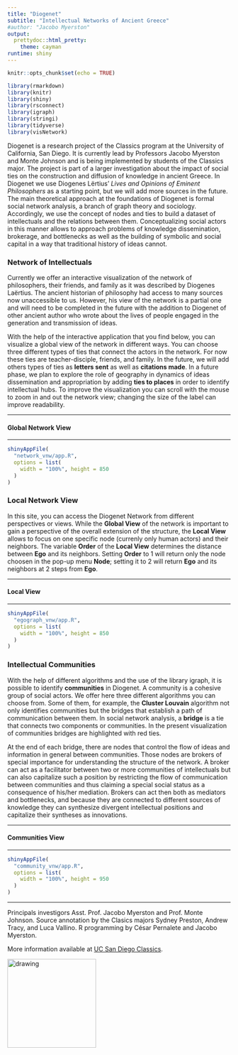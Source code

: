 ```yaml
---
title: "Diogenet"
subtitle: "Intellectual Networks of Ancient Greece"
#author: "Jacobo Myerston"
output:
  prettydoc::html_pretty:
    theme: cayman
runtime: shiny
---
```


```r
knitr::opts_chunk$set(echo = TRUE)
```

```r
library(rmarkdown)
library(knitr)
library(shiny)
library(rsconnect)
library(igraph)
library(stringi)
library(tidyverse)
library(visNetwork)
```

Diogenet is a research project of the Classics program at the University of California, San Diego. It is currently lead by Professors Jacobo Myerston and Monte Johnson and is being implemented by students of the Classics major.  The project is part of a larger investigation about the impact of social ties on the construction and diffusion of knowledge in ancient Greece.  In Diogenet we use Diogenes Lërtius'  *Lives and Opinions of Eminent Philosophers* as a starting point, but we will add more sources in the future.  The main theoretical approach at the foundations of Diogenet is formal social network analysis, a branch of graph theory and sociology. Accordingly, we use the concept of nodes and ties to build a dataset of intellectuals and the relations between them. Conceptualizing social actors in this manner allows to approach problems of knowledge dissemination, brokerage, and  bottlenecks as well as the building of symbolic and social capital in a way that traditional history of ideas cannot.

### Network of Intellectuals

Currently we offer an interactive visualization of the network of philosophers, their friends, and family as it was described by Diogenes Laërtius. The ancient historian of philosophy had access to many sources now unaccessible to us. However, his view of the network is a partial one and will need to be completed in the future with the addition to Diogenet of other ancient author who wrote about the lives of people engaged in the generation and transmission of ideas.

With the help of the interactive application that you find below, you can visualize  a global view of the network in different ways. You can choose three different types of ties that connect the actors in the network. For now these ties are teacher-disciple, friends, and family. In the future, we will add others types of ties as **letters sent** as well as **citations made**.  In a future phase, we plan to explore the role of geography in dynamics of ideas dissemination and appropriation by adding **ties to places** in order to identify intellectual hubs. To improve the visualization you can scroll with the mouse to zoom in and out the network view; changing the size of the label can improve readability.

***
#### Global Network View
***

```r
shinyAppFile(
  "network_vnw/app.R",
  options = list(
    width = "100%", height = 850
  )
)

```

### Local Network View

In this site, you can access the Diogenet Network from different perspectives or views.  While the **Global View** of the network is important to gain a perspective of the overall extension of the structure, the **Local View**  allows to focus on one specific node (currenly only human actors) and their neighbors.  The variable **Order** of the **Local View** determines the distance between **Ego** and its neighbors. Setting **Order** to 1 will return only the node choosen in the pop-up menu **Node**; setting it to 2 will return **Ego** and its neighbors at 2 steps from **Ego**.

***
#### Local View
***

```r
shinyAppFile(
  "egograph_vnw/app.R",
  options = list(
    width = "100%", height = 850
  )
)
```

### Intellectual Communities

With the help of different algorithms and the use of the library igraph, it is possible to identify **communities** in Diogenet. A community is a cohesive group of social actors. We offer here three different algorithms you can choose from. Some of them, for example, the **Cluster Louvain** algorithm not only identifies communities but the bridges that establish a path of communication between them.  In social network analysis,  a **bridge** is a tie that connects two components or communities. In the present visualization of communities bridges are highlighted with red ties.

At the end of each bridge, there are nodes that control the flow of ideas and information in general between communities. Those nodes are brokers of special importance for understanding the structure of the network. A broker can act as a facilitator between two or more communities of intellectuals but can also capitalize such a position by restricting the flow of communication between communities and thus claiming a special social status as a consequence of his/her mediation.  Brokers can act then both as mediators and bottlenecks, and because they are connected to different sources of knowledge they  can synthesize divergent intellectual positions and capitalize their syntheses as innovations. 

***
#### Communities View
***

```r
shinyAppFile(
  "community_vnw/app.R",
  options = list(
    width = "100%", height = 950
  )
)
```

***
Principals investigors Asst. Prof. Jacobo Myerston and Prof. Monte Johnson. Source annotation by the Clasics majors Sydney Preston, Andrew Tracy, and Luca Vallino. R programming by César Pernalete and Jacobo Myerston.

More information available at [UC San Diego Classics](http://caesar.ucsd.edu/classical/index.html).<p>
<img src="uc_sd_logo.png" alt="drawing" width="200"/>
